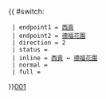 {{ #switch: {{{format|}}}
  | endpoint1 = [[西貢公共運輸交匯處|西貢]]
  | endpoint2 = [[德福廣場公共運輸交匯處|德福花園]]
  | direction = 2
  | status =
  | inline = [[西貢公共運輸交匯處|西貢]] ↔ [[德福廣場公共運輸交匯處|德福花園]]
  | normal =
  | full =
}}<noinclude>[[category:新界專線小巴路線模板|001]]</noinclude>